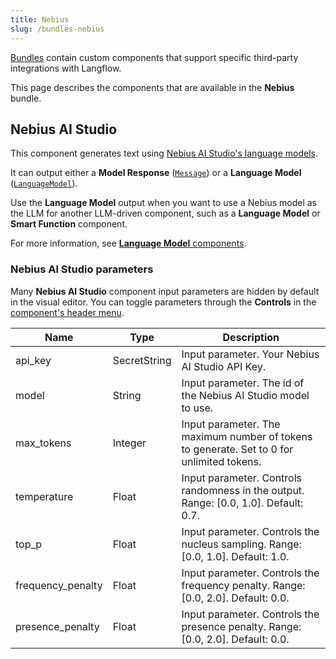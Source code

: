 ```yaml
---
title: Nebius
slug: /bundles-nebius
---
```



[Bundles](/components-bundle-components) contain custom components that support specific third-party integrations with Langflow.

This page describes the components that are available in the **Nebius** bundle.

## Nebius AI Studio

This component generates text using [Nebius AI Studio's language models](https://studio.nebius.com/).

It can output either a **Model Response** ([`Message`](/data-types#message)) or a **Language Model** ([`LanguageModel`](/data-types#languagemodel)).

Use the **Language Model** output when you want to use a Nebius model as the LLM for another LLM-driven component, such as a **Language Model** or **Smart Function** component.

For more information, see [**Language Model** components](/components-models).

### Nebius AI Studio parameters

Many **Nebius AI Studio** component input parameters are hidden by default in the visual editor.
You can toggle parameters through the <Icon name="SlidersHorizontal" aria-hidden="true"/> **Controls** in the [component's header menu](/concepts-components#component-menus).

| Name | Type | Description |
|------|------|-------------|
| api_key | SecretString | Input parameter. Your Nebius AI Studio API Key. |
| model | String | Input parameter. The id of the Nebius AI Studio model to use. |
| max_tokens | Integer | Input parameter. The maximum number of tokens to generate. Set to 0 for unlimited tokens. |
| temperature | Float | Input parameter. Controls randomness in the output. Range: [0.0, 1.0]. Default: 0.7. |
| top_p | Float | Input parameter. Controls the nucleus sampling. Range: [0.0, 1.0]. Default: 1.0. |
| frequency_penalty | Float | Input parameter. Controls the frequency penalty. Range: [0.0, 2.0]. Default: 0.0. |
| presence_penalty | Float | Input parameter. Controls the presence penalty. Range: [0.0, 2.0]. Default: 0.0. |

